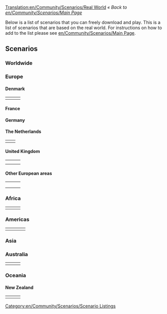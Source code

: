 [[Translation:en/Community/Scenarios/Real World]]
''« Back to [[en/Community/Scenarios/Main Page]]''

Below is a list of scenarios that you can freely download and play. This is a list of scenarios that are based on the real world. For instructions on how to add to the list please see [[en/Community/Scenarios/Main Page]].

==Scenarios==

=== Worldwide ===

{{Page:en/Community/Scenarios/CarstsWorldScenario}}

=== Europe ===

{{Page:en/Community/Scenarios/Europe}}

==== Denmark ====

{|
|- valign="top"
|style="border:none;background:white"|
{{Page:en/Community/Scenarios/Denmark}}

|style="border:none;background:white"|
{{Page:en/Community/Scenarios/Oresund}}

|style="border:none;background:white"|
<!-- {{ ... }} -->

|}

==== France ====

{{Page:en/Community/Scenarios/South West France}}

==== Germany ====

{{Page:en/Community/Scenarios/German Reunification}}

==== The Netherlands ====

{|
|- valign="top"
|style="border:none;background:white"|
{{Page:en/Community/Scenarios/Flevoland}} 

|style="border:none;background:white"|
{{Page:en/Community/Scenarios/The Netherlands}}

|}

==== United Kingdom ====

{|
|- valign="top"
|style="border:none;background:white"|
{{Page:en/Community/Scenarios/North England}}

|style="border:none;background:white"|
{{Page:en/Community/Scenarios/North-West Europe}}

|style="border:none;background:white"|
{{Page:en/Community/Scenarios/Northumberland, England}} 

|- valign="top"
|style="border:none;background:white"|
{{Page:en/Community/Scenarios/South Yorkshire}} 

|style="border:none;background:white"|
{{Page:en/Community/Scenarios/United Kingdom}}

|style="border:none;background:white"|
{{Page:en/Community/Scenarios/Isle Of Wight}}

|}

==== Other European areas ====

{|
|- valign="top"
|style="border:none;background:white"|
{{Page:en/Community/Scenarios/Iceland}}

|style="border:none;background:white"|
{{Page:en/Community/Scenarios/Italy}}

|style="border:none;background:white"|
{{Page:en/Community/Scenarios/Lithuania}}

|- valign="top"
|style="border:none;background:white"|
{{Page:en/Community/Scenarios/Latvia}}

|style="border:none;background:white"|
{{Page:en/Community/Scenarios/Malta}}

|style="border:none;background:white"|
{{Page:en/Community/Scenarios/Czech Republic}}

|- valign="top"
|style="border:none;background:white"|
{{Page:en/Community/Scenarios/Croatia Dalmatia}}

|}

=== Africa ===

{|
|- valign="top"
|style="border:none;background:white"|
{{Page:en/Community/Scenarios/Alexander to Karthoum}}

|style="border:none;background:white"|
<!-- {{ ... }} -->

|style="border:none;background:white"|
<!-- {{ ... }} -->

|}

=== Americas ===

{|
|- valign="top"
|style="border:none;background:white"|
{{Page:en/Community/Scenarios/Cuba}}

|style="border:none;background:white"|
{{Page:en/Community/Scenarios/Florida}}

|style="border:none;background:white"|
{{Page:en/Community/Scenarios/Jamaica}}

|style="border:none;background:white"|
{{Page:en/Community/Scenarios/South America}}
|}



=== Asia ===


=== Australia ===

{|
|- valign="top"
|style="border:none;background:white"|
{{Page:en/Community/Scenarios/Australia Flat}}

|style="border:none;background:white"|
{{Page:en/Community/Scenarios/SE Australia}} 

|style="border:none;background:white"|
{{Page:en/Community/Scenarios/Tasmania}}

|}

=== Oceania ===


==== New Zealand ====

{|
|- valign="top"
|style="border:none;background:white"|
{{Page:en/Community/Scenarios/Chatham Islands}}

|style="border:none;background:white"|
{{Page:en/Community/Scenarios/New Zealand North Island}}

|style="border:none;background:white"|
{{Page:en/Community/Scenarios/New Zealand South Island arctic}} 

|}

[[Category:en/Community/Scenarios/Scenario Listings]]